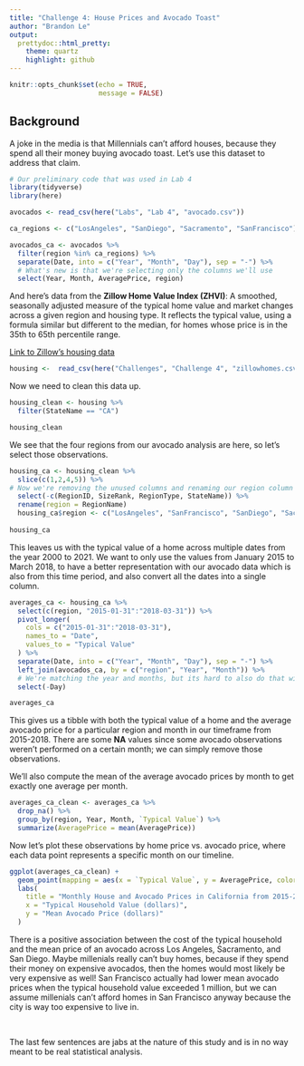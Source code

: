 ---
title: "Challenge 4: House Prices and Avocado Toast"
author: "Brandon Le"
output:
  prettydoc::html_pretty:
    theme: quartz
    highlight: github
---

```{r setup, include=FALSE}
knitr::opts_chunk$set(echo = TRUE, 
                      message = FALSE)
```

## Background

A joke in the media is that Millennials can’t afford houses, because they spend all their money buying avocado toast. Let’s use this dataset to address that claim.

```{r}
# Our preliminary code that was used in Lab 4
library(tidyverse)
library(here)

avocados <- read_csv(here("Labs", "Lab 4", "avocado.csv"))
```

```{r}
ca_regions <- c("LosAngeles", "SanDiego", "Sacramento", "SanFrancisco")

avocados_ca <- avocados %>%
  filter(region %in% ca_regions) %>%
  separate(Date, into = c("Year", "Month", "Day"), sep = "-") %>%
  # What's new is that we're selecting only the columns we'll use
  select(Year, Month, AveragePrice, region)
```

And here's data from the **Zillow Home Value Index (ZHVI)**: A smoothed, seasonally adjusted measure of the typical home value and market changes across a given region and housing type. It reflects the typical value, using a formula similar but different to the median, for homes whose price is in the 35th to 65th percentile range.

[Link to Zillow's housing data](https://www.zillow.com/research/data/)
```{r}
housing <-  read_csv(here("Challenges", "Challenge 4", "zillowhomes.csv"))
```

Now we need to clean this data up.

```{r}
housing_clean <- housing %>%
  filter(StateName == "CA")

housing_clean
```
We see that the four regions from our avocado analysis are here, so let's select those observations.

```{r}
housing_ca <- housing_clean %>%
  slice(c(1,2,4,5)) %>%
# Now we're removing the unused columns and renaming our region column
  select(-c(RegionID, SizeRank, RegionType, StateName)) %>%
  rename(region = RegionName)
  housing_ca$region <- c("LosAngeles", "SanFrancisco", "SanDiego", "Sacramento")
  
housing_ca
```
This leaves us with the typical value of a home across multiple dates from the year 2000 to 2021. We want to only use the values from January 2015 to March 2018, to have a better representation with our avocado data which is also from this time period, and also convert all the dates into a single column.

```{r}
averages_ca <- housing_ca %>%
  select(c(region, "2015-01-31":"2018-03-31")) %>%
  pivot_longer(
    cols = c("2015-01-31":"2018-03-31"), 
    names_to = "Date", 
    values_to = "Typical Value"
  ) %>%
  separate(Date, into = c("Year", "Month", "Day"), sep = "-") %>%
  left_join(avocados_ca, by = c("region", "Year", "Month")) %>%
  # We're matching the year and months, but its hard to also do that with days.
  select(-Day)

averages_ca
```
This gives us a tibble with both the typical value of a home and the average avocado price for a particular region and month in our timeframe from 2015-2018. There are some **NA** values since some avocado observations weren't performed on a certain month; we can simply remove those observations.

We'll also compute the mean of the average avocado prices by month to get exactly one average per month.
```{r}
averages_ca_clean <- averages_ca %>%
  drop_na() %>%
  group_by(region, Year, Month, `Typical Value`) %>%
  summarize(AveragePrice = mean(AveragePrice))
```

Now let's plot these observations by home price vs. avocado price, where each data point represents a specific month on our timeline.

```{r}
ggplot(averages_ca_clean) +
  geom_point(mapping = aes(x = `Typical Value`, y = AveragePrice, color = region)) +
  labs(
    title = "Monthly House and Avocado Prices in California from 2015-2018", 
    x = "Typical Household Value (dollars)", 
    y = "Mean Avocado Price (dollars)"
  )
```

There is a positive association between the cost of the typical household and the mean price of an avocado across Los Angeles, Sacramento, and San Diego. Maybe millenials really can't buy homes, because if they spend their money on expensive avocados, then the homes would most likely be very expensive as well! San Francisco actually had lower mean avocado prices when the typical household value exceeded 1 million, but we can assume millenials can't afford homes in San Francisco anyway because the city is way too expensive to live in.

<br>

The last few sentences are jabs at the nature of this study and is in no way meant to be real statistical analysis.
